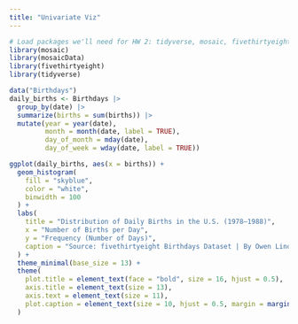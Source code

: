 ```yaml
---
title: "Univariate Viz"
---
```


```r
# Load packages we'll need for HW 2: tidyverse, mosaic, fivethirtyeight (mosaicData will be loaded automatically when loading the mosaic package)
library(mosaic)
library(mosaicData)
library(fivethirtyeight)
library(tidyverse)
```

```r
data("Birthdays")
daily_births <- Birthdays |> 
  group_by(date) |> 
  summarize(births = sum(births)) |> 
  mutate(year = year(date), 
         month = month(date, label = TRUE),
         day_of_month = mday(date),
         day_of_week = wday(date, label = TRUE))
```

```r
ggplot(daily_births, aes(x = births)) +
  geom_histogram(
    fill = "skyblue",
    color = "white",
    binwidth = 100
  ) +
  labs(
    title = "Distribution of Daily Births in the U.S. (1978–1988)",
    x = "Number of Births per Day",
    y = "Frequency (Number of Days)",
    caption = "Source: fivethirtyeight Birthdays Dataset | By Owen Lindstrom | Created on March 9, 2025"
  ) +
  theme_minimal(base_size = 13) +
  theme(
    plot.title = element_text(face = "bold", size = 16, hjust = 0.5),
    axis.title = element_text(size = 13),
    axis.text = element_text(size = 11),
    plot.caption = element_text(size = 10, hjust = 0.5, margin = margin(t = 10))
  )

```


